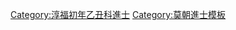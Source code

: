 {{Navbox
|name = 淳福初年乙丑科庭試進士榜
|title = [[莫朝進士列表|淳福初年（1565年）乙丑科庭試進士榜]]
|titlestyle = background-color:#FFD700;
|image =
|style = width:100%;text-align:center; 
|groupstyle = text-align:center; background-color:#FFD700;
|liststyle = text-align:center;
|state = {{{state<includeonly>|collapsed</includeonly>}}}

|group1 = 第一甲<br>勅賜進士及第<br>共1名
|list1 = [[探花]]：'''[[范光進]]'''

|group2 = 第二甲<br>勅賜進士出身<br>共3名
|list2 = [[范宏材]] - [[阮挺秀]] - [[阮德潤]]

|group3 = 第三甲<br>勅賜同進士出身<br>共12名
|list3 = [[賴敏|賴　敏]] - [[阮旨工]] - [[阮清靖]] - [[鄧基|鄧　基]] - [[武棠|武　棠]] - [[阮時中]]<br>[[吳茂愉]] - [[黎文敦]] - [[鄧顯|鄧　顯]] - [[陳藻 (越南)|陳　藻]] - [[阮顯績]] - [[阮光佐]]

|belowstyle = text-align: center; background-color:#FFD700;
|below='''前一科：[[Template:光寶八年壬戌科庭試進士榜|光寶八年壬戌科]]　'''·'''　後一科：[[Template:崇康初年戊辰科庭試進士榜|崇康初年戊辰科]]'''<br>'''後黎朝同科：[[Template:正治八年制科中格榜|正治八年制科]]'''
}}
[[Category:淳福初年乙丑科進士]]
<noinclude>[[Category:淳福初年乙丑科進士| ]]
[[Category:莫朝進士模板]]</noinclude>